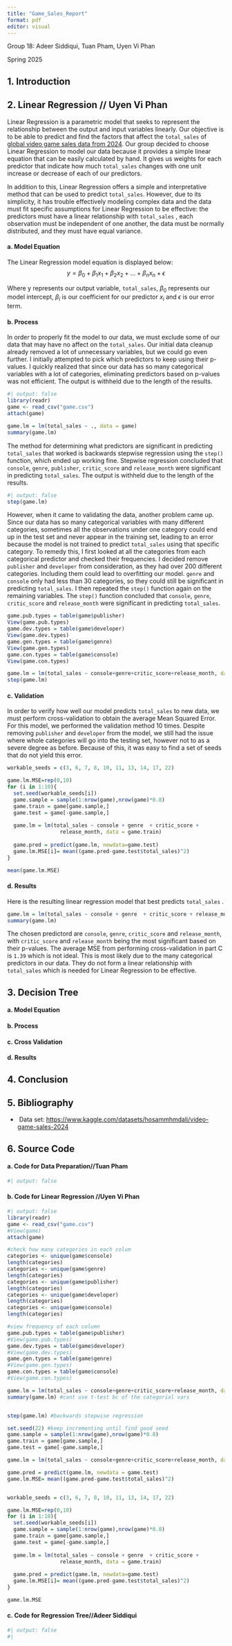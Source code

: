 ```yaml
---
title: "Game_Sales_Report"
format: pdf
editor: visual
---
```


Group 18: Adeer Siddiqui, Tuan Pham, Uyen Vi Phan

Spring 2025

## 1. Introduction

\newpage

## 2. Linear Regression // Uyen Vi Phan

Linear Regression is a parametric model that seeks to represent the relationship between the output and input variables linearly. Our objective is to be able to predict and find the factors that affect the `total_sales` of [global video game sales data from 2024](https://www.kaggle.com/datasets/hosammhmdali/video-game-sales-2024). Our group decided to choose Linear Regression to model our data because it provides a simple linear equation that can be easily calculated by hand. It gives us weights for each predictor that indicate how much `total_sales` changes with one unit increase or decrease of each of our predictors.

In addition to this, Linear Regression offers a simple and interpretative method that can be used to predict `total_sales`. However, due to its simplicity, it has trouble effectively modeling complex data and the data must fit specific assumptions for Linear Regression to be effective: the predictors must have a linear relationship with `total_sales` , each observation must be independent of one another, the data must be normally distributed, and they must have equal variance.

#### a. Model Equation

The Linear Regression model equation is displayed below: $$ y = \beta_0 + \beta_1x_1 + \beta_2x_2 + ... + \beta_nx_n + \epsilon$$

Where y represents our output variable, `total_sales`, $\beta_0$ represents our model intercept, $\beta_i$ is our coefficient for our predictor $x_i$ and $\epsilon$ is our error term.

#### b. Process

In order to properly fit the model to our data, we must exclude some of our data that may have no affect on the `total_sales`. Our initial data cleanup already removed a lot of unnecessary variables, but we could go even further. I initially attempted to pick which predictors to keep using their p-values. I quickly realized that since our data has so many categorical variables with a lot of categories, eliminating predictors based on p-values was not efficient. The output is withheld due to the length of the results.

```r
#| output: false
library(readr)
game <- read_csv("game.csv")
attach(game)

game.lm = lm(total_sales ~ ., data = game)
summary(game.lm)
```

The method for determining what predictors are significant in predicting `total_sales` that worked is backwards stepwise regression using the `step()` function, which ended up working fine. Stepwise regression concluded that `console`, `genre`, `publisher`, `critic_score` and `release_month` were significant in predicting `total_sales`. The output is withheld due to the length of the results.

```r
#| output: false
step(game.lm)
```

However, when it came to validating the data, another problem came up. Since our data has so many categorical variables with many different categories, sometimes all the observations under one category could end up in the test set and never appear in the training set, leading to an error because the model is not trained to predict `total_sales` using that specific category. To remedy this, I first looked at all the categories from each categorical predictor and checked their frequencies. I decided remove `publisher` and `developer` from consideration, as they had over 200 different categories. Including them could lead to overfitting our model. `genre` and `console` only had less than 30 categories, so they could still be significant in predicting `total_sales`. I then repeated the `step()` function again on the remaining variables. The `step()` function concluded that `console`, `genre`, `critic_score` and `release_month` were significant in predicting `total_sales`.

```r
game.pub.types = table(game$publisher)
View(game.pub.types)
game.dev.types = table(game$developer)
View(game.dev.types)
game.gen.types = table(game$genre)
View(game.gen.types)
game.con.types = table(game$console)
View(game.con.types)

game.lm = lm(total_sales ~ console+genre+critic_score+release_month, data = game)
step(game.lm)
```

#### c. Validation

In order to verify how well our model predicts `total_sales` to new data, we must perform cross-validation to obtain the average Mean Squared Error. For this model, we performed the validation method 10 times. Despite removing `publisher` and `developer` from the model, we still had the issue where whole categories will go into the testing set, however not to as a severe degree as before. Because of this, it was easy to find a set of seeds that do not yield this error.

```r
workable_seeds = c(3, 6, 7, 8, 10, 11, 13, 14, 17, 22)

game.lm.MSE=rep(0,10)
for (i in 1:10){
  set.seed(workable_seeds[i])
  game.sample = sample(1:nrow(game),nrow(game)*0.8)
  game.train = game[game.sample,]
  game.test = game[-game.sample,]
  
  game.lm = lm(total_sales ~ console + genre  + critic_score + 
                 release_month, data = game.train)
  
  game.pred = predict(game.lm, newdata=game.test)
  game.lm.MSE[i]= mean((game.pred-game.test$total_sales)^2)
}

mean(game.lm.MSE)
```

#### d. Results

Here is the resulting linear regression model that best predicts `total_sales` .

```r
game.lm = lm(total_sales ~ console + genre  + critic_score + release_month, data = game)
summary(game.lm)
```

The chosen predictord are `console`, `genre`, `critic_score` and `release_month`, with `critic_score` and `release_month` being the most significant based on their p-values. The average MSE from performing cross-validation in part C is `1.39` which is not ideal. This is most likely due to the many categorical predictors in our data. They do not form a linear relationship with `total_sales` which is needed for Linear Regression to be effective.

\newpage

## 3. Decision Tree

#### a. Model Equation

#### b. Process

#### c. Cross Validation

#### d. Results

\newpage

## 4. Conclusion

\newpage

## 5. Bibliography

-    Data set: <https://www.kaggle.com/datasets/hosammhmdali/video-game-sales-2024>

## 6. Source Code

#### a. Code for Data Preparation//Tuan Pham

```r
#| output: false

```

#### b. Code for Linear Regression //Uyen Vi Phan

```r
#| output: false
library(readr)
game <- read_csv("game.csv")
#View(game)
attach(game)

#check how many categories in each colum
categories <- unique(game$console) 
length(categories)
categories <- unique(game$genre) 
length(categories)
categories <- unique(game$publisher) 
length(categories)
categories <- unique(game$developer) 
length(categories)
categories <- unique(game$console) 
length(categories)

#view frequency of each column
game.pub.types = table(game$publisher)
#View(game.pub.types)
game.dev.types = table(game$developer)
#View(game.dev.types)
game.gen.types = table(game$genre)
#View(game.gen.types)
game.con.types = table(game$console)
#View(game.con.types)

game.lm = lm(total_sales ~ console+genre+critic_score+release_month, data = game)
summary(game.lm) #cant use t-test bc of the categorial vars


step(game.lm) #backwards stepwise regression

set.seed(22) #keep incrementing until find good seed
game.sample = sample(1:nrow(game),nrow(game)*0.8)
game.train = game[game.sample,]
game.test = game[-game.sample,]

game.lm = lm(total_sales ~ console+genre+critic_score+release_month, data = game)

game.pred = predict(game.lm, newdata = game.test)
game.lm.MSE= mean((game.pred-game.test$total_sales)^2)


workable_seeds = c(3, 6, 7, 8, 10, 11, 13, 14, 17, 22)

game.lm.MSE=rep(0,10)
for (i in 1:10){
  set.seed(workable_seeds[i])
  game.sample = sample(1:nrow(game),nrow(game)*0.8)
  game.train = game[game.sample,]
  game.test = game[-game.sample,]
  
  game.lm = lm(total_sales ~ console + genre  + critic_score + 
                 release_month, data = game.train)
  
  game.pred = predict(game.lm, newdata=game.test)
  game.lm.MSE[i]= mean((game.pred-game.test$total_sales)^2)
}

game.lm.MSE
```

#### c. Code for Regression Tree//Adeer Siddiqui

```r
#| output: false
#| 
```

\newpage
